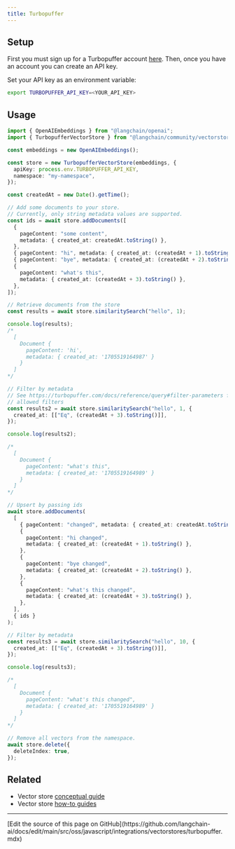 ```yaml
---
title: Turbopuffer
---
```


## Setup

First you must sign up for a Turbopuffer account [here](https://turbopuffer.com/join).
Then, once you have an account you can create an API key.

Set your API key as an environment variable:

```bash
export TURBOPUFFER_API_KEY=<YOUR_API_KEY>
```

## Usage

```typescript
import { OpenAIEmbeddings } from "@langchain/openai";
import { TurbopufferVectorStore } from "@langchain/community/vectorstores/turbopuffer";

const embeddings = new OpenAIEmbeddings();

const store = new TurbopufferVectorStore(embeddings, {
  apiKey: process.env.TURBOPUFFER_API_KEY,
  namespace: "my-namespace",
});

const createdAt = new Date().getTime();

// Add some documents to your store.
// Currently, only string metadata values are supported.
const ids = await store.addDocuments([
  {
    pageContent: "some content",
    metadata: { created_at: createdAt.toString() },
  },
  { pageContent: "hi", metadata: { created_at: (createdAt + 1).toString() } },
  { pageContent: "bye", metadata: { created_at: (createdAt + 2).toString() } },
  {
    pageContent: "what's this",
    metadata: { created_at: (createdAt + 3).toString() },
  },
]);

// Retrieve documents from the store
const results = await store.similaritySearch("hello", 1);

console.log(results);
/*
  [
    Document {
      pageContent: 'hi',
      metadata: { created_at: '1705519164987' }
    }
  ]
*/

// Filter by metadata
// See https://turbopuffer.com/docs/reference/query#filter-parameters for more on
// allowed filters
const results2 = await store.similaritySearch("hello", 1, {
  created_at: [["Eq", (createdAt + 3).toString()]],
});

console.log(results2);

/*
  [
    Document {
      pageContent: "what's this",
      metadata: { created_at: '1705519164989' }
    }
  ]
*/

// Upsert by passing ids
await store.addDocuments(
  [
    { pageContent: "changed", metadata: { created_at: createdAt.toString() } },
    {
      pageContent: "hi changed",
      metadata: { created_at: (createdAt + 1).toString() },
    },
    {
      pageContent: "bye changed",
      metadata: { created_at: (createdAt + 2).toString() },
    },
    {
      pageContent: "what's this changed",
      metadata: { created_at: (createdAt + 3).toString() },
    },
  ],
  { ids }
);

// Filter by metadata
const results3 = await store.similaritySearch("hello", 10, {
  created_at: [["Eq", (createdAt + 3).toString()]],
});

console.log(results3);

/*
  [
    Document {
      pageContent: "what's this changed",
      metadata: { created_at: '1705519164989' }
    }
  ]
*/

// Remove all vectors from the namespace.
await store.delete({
  deleteIndex: true,
});
```

## Related

- Vector store [conceptual guide](/oss/javascript/integrations/vectorstores)
- Vector store [how-to guides](/oss/javascript/integrations/vectorstores)

---

<Callout icon="pen-to-square" iconType="regular">
  [Edit the source of this page on GitHub](https://github.com/langchain-ai/docs/edit/main/src/oss/javascript/integrations/vectorstores/turbopuffer.mdx)
</Callout>
